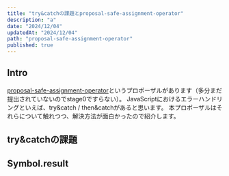 ```yaml
---
title: "try&catchの課題とproposal-safe-assignment-operator"
description: "a"
date: "2024/12/04"
updatedAt: "2024/12/04"
path: "proposal-safe-assignment-operator"
published: true
---
```


## Intro

[proposal-safe-assignment-operator](https://github.com/arthurfiorette/proposal-safe-assignment-operator)というプロポーザルがあります（多分まだ提出されていないのでstage0ですらない）。
JavaScriptにおけるエラーハンドリングといえば、try&catch / then&catchがあると思います。
本プロポーザルはそれらについて触れつつ、解決方法が面白かったので紹介します。

## try&catchの課題

## Symbol.result
